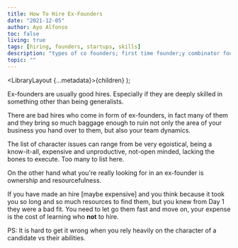 ```yaml
---
title: How To Hire Ex-Founders
date: "2021-12-05"
author: Ayo Alfonso
toc: false
living: true
tags: [hiring, founders, startups, skills]
description: "types of co founders; first time founder;y combinator founders;google founder;jessica livingston;michael seibel"
topic: ""
---
```


  <LibraryLayout {...metadata}>{children}</LibraryLayout>
);

Ex-founders are usually good hires. Especially if they are deeply skilled in something other than being generalists. 

There are bad hires who come in form of ex-founders, in fact many of them and they bring so much baggage enough to ruin not only the 
area of your business you hand over to them, but also your team dynamics.

The list of character issues can range from be very egoistical, being a know-it-all, 
expensive and unproductive, not-open minded, lacking the bones to execute. Too many to list here.
 
On the other hand what you're really looking for in an ex-founder is ownership and resourcefulness.

If you have made an hire [maybe expensive] and you think because it took you so long and so much resources to find them, 
but you knew from Day 1 they were a bad fit. You need to let go them fast and move on, your expense is the cost 
of learning who **not** to hire.

PS: It is hard to get it wrong when you rely heavily on the character of a candidate vs their abilities.